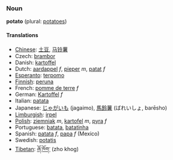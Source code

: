 ===Noun===
'''potato''' (plural: [[potatoes]])

====Translations====
*[[Chinese]]: [[土豆]], [[马铃薯]]
*Czech: [[brambor]]
*Danish: [[kartoffel]]
*Dutch: [[aardappel]] ''f'', [[pieper]] ''m'', [[patat]] ''f''
*[[Esperanto]]: [[terpomo]]
*[[Finnish]]: [[peruna]]
*French: [[pomme de terre]] ''f''
*German: [[Kartoffel]] ''f''
*Italian: [[patata]]
*Japanese: [[じゃがいも]] (jagaimo), [[馬鈴薯]] (ばれいしょ, barēsho)
*[[Limburgish]]: [[irpel]]
*[[Polish]]: [[ziemniak]] ''m'', [[kartofel]] ''m'', [[pyra]] ''f''
*Portuguese: [[batata]], [[batatinha]]
*Spanish: [[patata]] ''f'', [[papa]] ''f'' (Mexico)
*Swedish: [[potatis]]
*[[Tibetan]]: [[ཞོ་ཁོག་]] (zho khog)